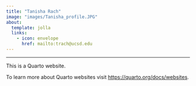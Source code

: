 ```yaml
---
title: "Tanisha Rach"
image: "images/Tanisha_profile.JPG"
about: 
  template: jolla
  links: 
    - icon: envelope
      href: mailto:trach@ucsd.edu
---
```


---

This is a Quarto website.

To learn more about Quarto websites visit <https://quarto.org/docs/websites>.
